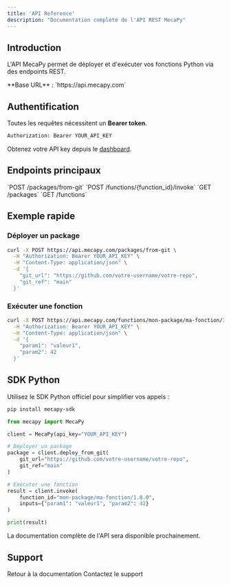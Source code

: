 ```yaml
---
title: 'API Reference'
description: "Documentation complète de l'API REST MecaPy"
---
```


## Introduction

L'API MecaPy permet de déployer et d'exécuter vos fonctions Python via des endpoints REST.

<Note>
  **Base URL** : `https://api.mecapy.com`
</Note>

## Authentification

Toutes les requêtes nécessitent un **Bearer token**.

```bash
Authorization: Bearer YOUR_API_KEY
```

Obtenez votre API key depuis le [dashboard](https://app.mecapy.com/settings/api-keys).

## Endpoints principaux

<CardGroup cols={2}>
  <Card
    title="Déployer un package"
    icon="rocket"
  >
    `POST /packages/from-git`
  </Card>
  <Card
    title="Exécuter une fonction"
    icon="play"
  >
    `POST /functions/{function_id}/invoke`
  </Card>
  <Card
    title="Lister les packages"
    icon="list"
  >
    `GET /packages`
  </Card>
  <Card
    title="Lister les fonctions"
    icon="code"
  >
    `GET /functions`
  </Card>
</CardGroup>

## Exemple rapide

### Déployer un package

```bash
curl -X POST https://api.mecapy.com/packages/from-git \
  -H "Authorization: Bearer YOUR_API_KEY" \
  -H "Content-Type: application/json" \
  -d '{
    "git_url": "https://github.com/votre-username/votre-repo",
    "git_ref": "main"
  }'
```

### Exécuter une fonction

```bash
curl -X POST https://api.mecapy.com/functions/mon-package/ma-fonction/1.0.0/invoke \
  -H "Authorization: Bearer YOUR_API_KEY" \
  -H "Content-Type: application/json" \
  -d '{
    "param1": "valeur1",
    "param2": 42
  }'
```

## SDK Python

Utilisez le SDK Python officiel pour simplifier vos appels :

```bash
pip install mecapy-sdk
```

```python
from mecapy import MecaPy

client = MecaPy(api_key="YOUR_API_KEY")

# Déployer un package
package = client.deploy_from_git(
    git_url="https://github.com/votre-username/votre-repo",
    git_ref="main"
)

# Exécuter une fonction
result = client.invoke(
    function_id="mon-package/ma-fonction/1.0.0",
    inputs={"param1": "valeur1", "param2": 42}
)

print(result)
```

<Info>
  La documentation complète de l'API sera disponible prochainement.
</Info>

## Support

<CardGroup cols={2}>
  <Card
    title="Documentation"
    icon="book"
    href="/"
  >
    Retour à la documentation
  </Card>
  <Card
    title="Support"
    icon="life-ring"
    href="mailto:support@mecapy.com"
  >
    Contactez le support
  </Card>
</CardGroup>
